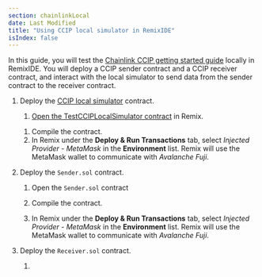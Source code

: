 ```yaml
---
section: chainlinkLocal
date: Last Modified
title: "Using CCIP local simulator in RemixIDE"
isIndex: false
---
```



<Common callout="importPackage" />

In this guide, you will test the [Chainlink CCIP getting started guide](/ccip/getting-started) locally in RemixIDE. You will deploy a CCIP sender contract and a CCIP receiver contract, and interact with the local simulator to send data from the sender contract to the receiver contract.

1. Deploy the [CCIP local simulator](/chainlink-local/api-reference/solidity/ccip/cciplocalsimulator#cciplocalsimulator) contract.

   1. [Open the TestCCIPLocalSimulator contract](https://remix.ethereum.org/#url=https://docs.chain.link/samples/CCIP/TestCCIPLocalSimulator.sol) in Remix.

   <CodeSample src="samples/CCIP/TestCCIPLocalSimulator.sol" showButtonOnly={true} />

   1. Compile the contract.
   1. In Remix under the **Deploy & Run Transactions** tab, select _Injected Provider - MetaMask_ in the **Environment** list. Remix will use the MetaMask wallet to communicate with _Avalanche Fuji_.

1. Deploy the `Sender.sol` contract.

   1. Open the `Sender.sol` contract

   1. Compile the contract.

   1. In Remix under the **Deploy & Run Transactions** tab, select _Injected Provider - MetaMask_
      in the **Environment** list. Remix will use the MetaMask wallet to communicate with _Avalanche Fuji_.

1. Deploy the `Receiver.sol` contract.

   1.
